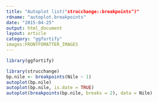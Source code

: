 ```yaml
---
title: "Autoplot list("strucchange::breakpoints")"
rdname: "autoplot.breakpoints"
date: "2015-04-25"
output: html_document
layout: article
category: "ggfortify"
images:FRONTFOMATTER_IMAGES
---
```


```r
library(ggfortify)
```

```r
library(strucchange)
bp.nile <- breakpoints(Nile ~ 1)
autoplot(bp.nile)
autoplot(bp.nile, is.date = TRUE)
autoplot(breakpoints(bp.nile, breaks = 2), data = Nile)



```